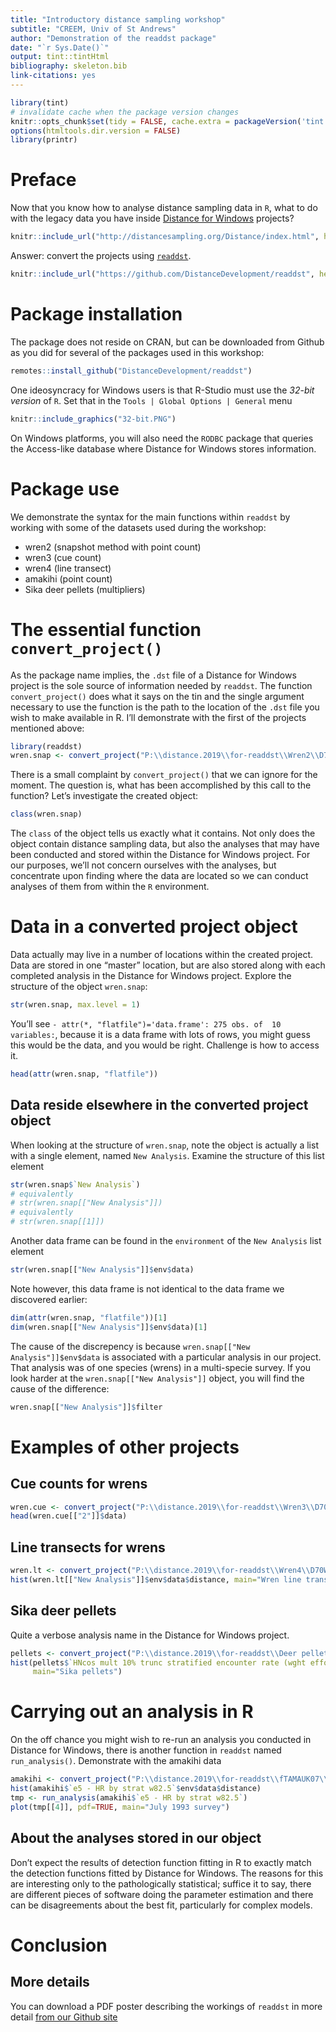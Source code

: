 ---
title: "Introductory distance sampling workshop"
subtitle: "CREEM, Univ of St Andrews"
author: "Demonstration of the readdst package"
date: "`r Sys.Date()`"
output: tint::tintHtml
bibliography: skeleton.bib
link-citations: yes
---

```{r setup, include=FALSE}
library(tint)
# invalidate cache when the package version changes
knitr::opts_chunk$set(tidy = FALSE, cache.extra = packageVersion('tint'))
options(htmltools.dir.version = FALSE)
library(printr)
```

# Preface

Now that you know how to analyse distance sampling data in `R`, what to do with the legacy data you have inside [Distance for Windows](http://distancesampling.org/Distance/index.html) projects? 

```{r fig1, echo=FALSE,  fig.width=7, fig.height=3.5}
knitr::include_url("http://distancesampling.org/Distance/index.html", height = "500px")
```

Answer: convert the projects using [`readdst`](https://github.com/DistanceDevelopment/readdst).

```{r fig2, echo=FALSE,  fig.width=3.5, fig.height=3.5, eval=FALSE}
knitr::include_url("https://github.com/DistanceDevelopment/readdst", height = "400px")
```



# Package installation

The package does not reside on CRAN, but can be downloaded from Github as you did for several of the packages used in this workshop:

```{r, eval=FALSE}
remotes::install_github("DistanceDevelopment/readdst")
```

One ideosyncracy for Windows users is that R-Studio must use the *32-bit version* of `R`.  Set that in the `Tools | Global Options | General` menu

```{r fig3, fig.cap="Set R-Studio to use 32-bit version of R.", out.width="80%", echo=FALSE}
knitr::include_graphics("32-bit.PNG")
```

On Windows platforms, you will also need the `RODBC` package that queries the Access-like database where Distance for Windows stores information.


# Package use

We demonstrate the syntax for the main functions within `readdst` by working with some of the datasets used during the workshop:

- wren2 (snapshot method with point count)
- wren3 (cue count)
- wren4 (line transect)
- amakihi (point count)
- Sika deer pellets (multipliers)
 

# The essential function `convert_project()`


As the package name implies, the `.dst` file of a Distance for Windows project is the sole source of information needed by `readdst`.  The function `convert_project()` does what it says on the tin and the single argument necessary to use the function is the path to the location of the `.dst` file you wish to make available in R.  I'll demonstrate with the first of the projects mentioned above:

```{r}
library(readdst)
wren.snap <- convert_project("P:\\distance.2019\\for-readdst\\Wren2\\D70Wren2")
```
There is a small complaint by `convert_project()` that we can ignore for the moment.  The question is, what has been accomplished by this call to the function?  Let's investigate the created object:

```{r}
class(wren.snap)
```

The `class` of the object tells us exactly what it contains.  Not only does the object contain distance sampling data, but also the analyses that may have been conducted and stored within the Distance for Windows project.  For our purposes, we'll not concern ourselves with the analyses, but concentrate upon finding where the data are located so we can conduct analyses of them from within the `R` environment.

# Data in a converted project object

Data actually may live in a number of locations within the created project. Data are stored in one "master" location, but are also stored along with each completed analysis in the Distance for Windows project.  Explore the structure of the object `wren.snap`:

```{r}
str(wren.snap, max.level = 1)
```

You'll see `- attr(*, "flatfile")='data.frame':	275 obs. of  10 variables:`, because it is a data frame with lots of rows, you might guess this would be the data, and you would be right.  Challenge is how to access it.

```{r}
head(attr(wren.snap, "flatfile"))
```

## Data reside elsewhere in the converted project object

When looking at the structure of `wren.snap`, note the object is actually a list with a single element, named `New Analysis`.  Examine the structure of this list element

```{r}
str(wren.snap$`New Analysis`)
# equivalently
# str(wren.snap[["New Analysis"]])
# equivalently
# str(wren.snap[[1]])
```

Another data frame can be found in the `environment` of the `New Analysis` list element

```{r}
str(wren.snap[["New Analysis"]]$env$data)
```

Note however, this data frame is not identical to the data frame we discovered earlier:

```{r}
dim(attr(wren.snap, "flatfile"))[1]
dim(wren.snap[["New Analysis"]]$env$data)[1]
```

The cause of the discrepency is because `wren.snap[["New Analysis"]]$env$data` is associated with a particular analysis in our project.  That analysis was of one species (wrens) in a multi-specie survey.  If you look harder at the `wren.snap[["New Analysis"]]` object, you will find the cause of the difference:

```{r}
wren.snap[["New Analysis"]]$filter
```

# Examples of other projects

## Cue counts for wrens

```{r}
wren.cue <- convert_project("P:\\distance.2019\\for-readdst\\Wren3\\D70Wren3")
head(wren.cue[["2"]]$data)
```

## Line transects for wrens

```{r,fig.margin=TRUE}
wren.lt <- convert_project("P:\\distance.2019\\for-readdst\\Wren4\\D70Wren4")
hist(wren.lt[["New Analysis"]]$env$data$distance, main="Wren line transect")
```

## Sika deer pellets

Quite a verbose analysis name in the Distance for Windows project.

```{r, fig.margin=TRUE}
pellets <- convert_project("P:\\distance.2019\\for-readdst\\Deer pellets solution\\D70new full sika")
hist(pellets$`HNcos mult 10% trunc stratified encounter rate (wght effort)`$env$data$distance,
     main="Sika pellets")
```

# Carrying out an analysis in R

On the off chance you might wish to re-run an analysis you conducted in Distance for Windows, there is another function in `readdst` named `run_analysis()`.  Demonstrate with the amakihi data

```{r, fig.margin=TRUE, warning=FALSE}
amakihi <- convert_project("P:\\distance.2019\\for-readdst\\fTAMAUK07\\D70fTAMAUK07")
hist(amakihi$`e5 - HR by strat w82.5`$env$data$distance)
tmp <- run_analysis(amakihi$`e5 - HR by strat w82.5`)
plot(tmp[[4]], pdf=TRUE, main="July 1993 survey")
```

## About the analyses stored in our object

Don't expect the results of detection function fitting in R to exactly match the detection functions fitted by Distance for Windows.  The reasons for this are interesting only to the pathologically statistical; suffice it to say, there are different pieces of software doing the parameter estimation and there can be disagreements about the best fit, particularly for complex models.


# Conclusion



## More details

You can download a PDF poster describing the workings of `readdst` in more detail [from our Github site](https://github.com/DistanceDevelopment/poster-isec2018/blob/master/2018poster.pdf)
